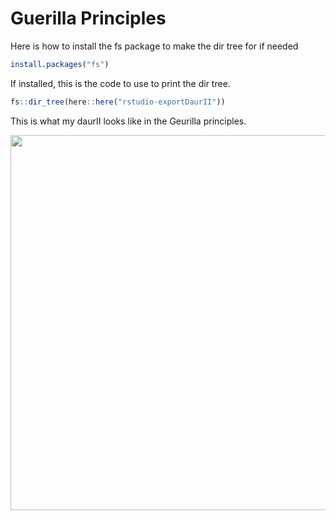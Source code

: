 # Guerilla Principles
Here is how to install the fs package to make the dir tree for if needed
```r
install.packages("fs")
```

If installed, this is the code to use to print the dir tree.
```r
fs::dir_tree(here::here("rstudio-exportDaurII"))
```

This is what my daurII looks like in the Geurilla principles.

<img src="port_data/GuerrillaPrinciples.jpg"
     width="600"/>